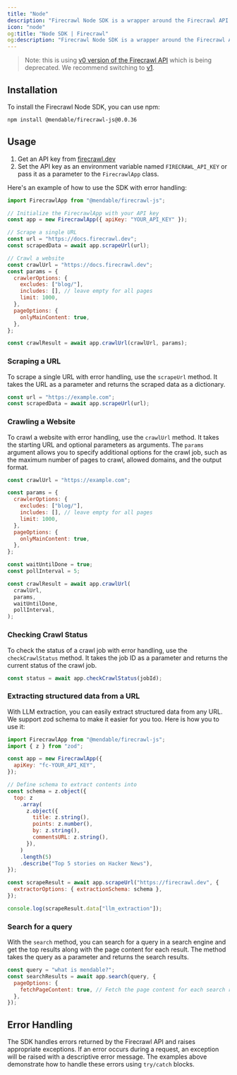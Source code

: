 ```yaml
---
title: "Node"
description: "Firecrawl Node SDK is a wrapper around the Firecrawl API to help you easily turn websites into markdown."
icon: "node"
og:title: "Node SDK | Firecrawl"
og:description: "Firecrawl Node SDK is a wrapper around the Firecrawl API to help you easily turn websites into markdown."
---
```


> Note: this is using [v0 version of the Firecrawl API](/v0/introduction) which is being deprecated. We recommend switching to [v1](/sdks/node).

## Installation

To install the Firecrawl Node SDK, you can use npm:

```bash
npm install @mendable/firecrawl-js@0.0.36
```

## Usage

1. Get an API key from [firecrawl.dev](https://firecrawl.dev)
2. Set the API key as an environment variable named `FIRECRAWL_API_KEY` or pass it as a parameter to the `FirecrawlApp` class.

Here's an example of how to use the SDK with error handling:

```js
import FirecrawlApp from "@mendable/firecrawl-js";

// Initialize the FirecrawlApp with your API key
const app = new FirecrawlApp({ apiKey: "YOUR_API_KEY" });

// Scrape a single URL
const url = "https://docs.firecrawl.dev";
const scrapedData = await app.scrapeUrl(url);

// Crawl a website
const crawlUrl = "https://docs.firecrawl.dev";
const params = {
  crawlerOptions: {
    excludes: ["blog/"],
    includes: [], // leave empty for all pages
    limit: 1000,
  },
  pageOptions: {
    onlyMainContent: true,
  },
};

const crawlResult = await app.crawlUrl(crawlUrl, params);
```

### Scraping a URL

To scrape a single URL with error handling, use the `scrapeUrl` method. It takes the URL as a parameter and returns the scraped data as a dictionary.

```js
const url = "https://example.com";
const scrapedData = await app.scrapeUrl(url);
```

### Crawling a Website

To crawl a website with error handling, use the `crawlUrl` method. It takes the starting URL and optional parameters as arguments. The `params` argument allows you to specify additional options for the crawl job, such as the maximum number of pages to crawl, allowed domains, and the output format.

```js
const crawlUrl = "https://example.com";

const params = {
  crawlerOptions: {
    excludes: ["blog/"],
    includes: [], // leave empty for all pages
    limit: 1000,
  },
  pageOptions: {
    onlyMainContent: true,
  },
};

const waitUntilDone = true;
const pollInterval = 5;

const crawlResult = await app.crawlUrl(
  crawlUrl,
  params,
  waitUntilDone,
  pollInterval,
);
```

### Checking Crawl Status

To check the status of a crawl job with error handling, use the `checkCrawlStatus` method. It takes the job ID as a parameter and returns the current status of the crawl job.

```js
const status = await app.checkCrawlStatus(jobId);
```

### Extracting structured data from a URL

With LLM extraction, you can easily extract structured data from any URL. We support zod schema to make it easier for you too. Here is how you to use it:

```js
import FirecrawlApp from "@mendable/firecrawl-js";
import { z } from "zod";

const app = new FirecrawlApp({
  apiKey: "fc-YOUR_API_KEY",
});

// Define schema to extract contents into
const schema = z.object({
  top: z
    .array(
      z.object({
        title: z.string(),
        points: z.number(),
        by: z.string(),
        commentsURL: z.string(),
      }),
    )
    .length(5)
    .describe("Top 5 stories on Hacker News"),
});

const scrapeResult = await app.scrapeUrl("https://firecrawl.dev", {
  extractorOptions: { extractionSchema: schema },
});

console.log(scrapeResult.data["llm_extraction"]);
```

### Search for a query

With the `search` method, you can search for a query in a search engine and get the top results along with the page content for each result. The method takes the query as a parameter and returns the search results.

```js
const query = "what is mendable?";
const searchResults = await app.search(query, {
  pageOptions: {
    fetchPageContent: true, // Fetch the page content for each search result
  },
});
```

## Error Handling

The SDK handles errors returned by the Firecrawl API and raises appropriate exceptions. If an error occurs during a request, an exception will be raised with a descriptive error message. The examples above demonstrate how to handle these errors using `try/catch` blocks.
